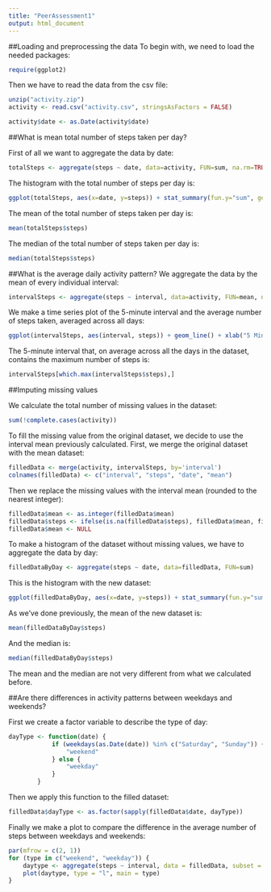 ```yaml
---
title: "PeerAssessment1"
output: html_document
---
```


##Loading and preprocessing the data
To begin with, we need to load the needed packages:

```r
require(ggplot2)
```

Then we have to read the data from the csv file:

```r
unzip("activity.zip")
activity <- read.csv("activity.csv", stringsAsFactors = FALSE)

activity$date <- as.Date(activity$date)
```

##What is mean total number of steps taken per day?

First of all we want to aggregate the data by date:

```r
totalSteps <- aggregate(steps ~ date, data=activity, FUN=sum, na.rm=TRUE)
```

The histogram with the total number of steps per day is:

```r
ggplot(totalSteps, aes(x=date, y=steps)) + stat_summary(fun.y="sum", geom="bar") + xlab("Date") + ylab("Total number of steps") 
```


The mean of the total number of steps taken per day is:

```r
mean(totalSteps$steps)
```


The median of the total number of steps taken per day is:

```r
median(totalSteps$steps)
```


##What is the average daily activity pattern?
We aggregate the data by the mean of every individual interval:

```r
intervalSteps <- aggregate(steps ~ interval, data=activity, FUN=mean, na.rm=TRUE)
```

We make a time series plot of the 5-minute interval and the average number of steps taken, averaged across all days:

```r
ggplot(intervalSteps, aes(interval, steps)) + geom_line() + xlab("5 Minute Interval") + ylab("Average Number of Steps")
```


The 5-minute interval that, on average across all the days in the dataset, contains the maximum number of steps is:

```r
intervalSteps[which.max(intervalSteps$steps),]
```

##Imputing missing values

We calculate the total number of missing values in the dataset:

```r
sum(!complete.cases(activity))
```

To fill the missing value from the original dataset, we decide to use the interval mean previously calculated.
First, we merge the original dataset with the mean dataset:

```r
filledData <- merge(activity, intervalSteps, by='interval')
colnames(filledData) <- c("interval", "steps", "date", "mean")
```

Then we replace the missing values with the interval mean (rounded to the nearest integer):
```r
filledData$mean <- as.integer(filledData$mean)
filledData$steps <- ifelse(is.na(filledData$steps), filledData$mean, filledData$steps)
filledData$mean <- NULL
```

To make a histogram of the dataset without missing values, we have to aggregate the data by day:

```r
filledDataByDay <- aggregate(steps ~ date, data=filledData, FUN=sum)
```

This is the histogram with the new dataset:

```r
ggplot(filledDataByDay, aes(x=date, y=steps)) + stat_summary(fun.y="sum", geom="bar") + xlab("Date") + ylab("Total number of steps")
```

As we've done previously, the mean of the new dataset is:

```r
mean(filledDataByDay$steps)
```

And the median is:
```r
median(filledDataByDay$steps)
```

The mean and the median are not very different from what we calculated before.

##Are there differences in activity patterns between weekdays and weekends?

First we create a factor variable to describe the type of day:
```r
dayType <- function(date) {
            if (weekdays(as.Date(date)) %in% c("Saturday", "Sunday")) {
                "weekend"
            } else {
                "weekday"
            }
        }
```

Then we apply this function to the filled dataset:
```r
filledData$dayType <- as.factor(sapply(filledData$date, dayType))
```

Finally we make a plot to compare the difference in the average number of steps between weekdays and weekends:

```r
par(mfrow = c(2, 1))
for (type in c("weekend", "weekday")) {
    daytype <- aggregate(steps ~ interval, data = filledData, subset = filledData$dayType == type, FUN = mean)
    plot(daytype, type = "l", main = type)
}
```